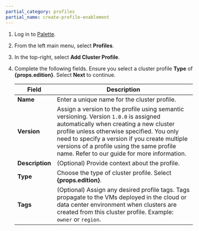 ```yaml
---
partial_category: profiles
partial_name: create-profile-enablement
---
```


1. Log in to [Palette](https://console.spectrocloud.com/).

2. From the left main menu, select **Profiles**.

3. In the top-right, select **Add Cluster Profile**.

4. Complete the following fields. Ensure you select a cluster profile **Type** of **{props.edition}**. Select **Next** to continue.

   | **Field**       | **Description**                                                                                                                                                                                                   |
   | --------------- | ----------------------------------------------------------------------------------------------------------------------------------------------------------------------------------------------------------------- |
   | **Name**        | Enter a unique name for the cluster profile.                                                                                                                                                                            |
   | **Version**     | Assign a version to the profile using semantic versioning. Version `1.0.0` is assigned automatically when creating a new cluster profile unless otherwise specified. You only need to specify a version if you create multiple versions of a profile using the same profile name. Refer to our <VersionedLink text="Version a Cluster Profile" url="/profiles/cluster-profiles/modify-cluster-profiles/version-cluster-profile" />  guide for more information.                                                    |
   | **Description** | (Optional) Provide context about the profile.                                                                                                                                                         |
   | **Type**        | Choose the type of cluster profile. Select **{props.edition}**.                                                                                                                                                                                                        |
   | **Tags**        | (Optional) Assign any desired profile tags. Tags propagate to the VMs deployed in the cloud or data center environment when clusters are created from this cluster profile. Example: `owner` or `region`. |